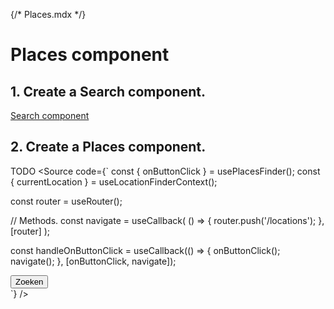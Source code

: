 {/* Places.mdx */}


<Meta title="Map/Places" />

# Places component

## 1. Create a Search component.

[Search component](?path=/docs/map-search--docs)

## 2. Create a Places component.
TODO
<Source
    code={`
const { onButtonClick } = usePlacesFinder();
const { currentLocation } = useLocationFinderContext();

const router = useRouter();

// Methods.
const navigate = useCallback(
    () => {
        router.push('/locations');
    },
    [router]
);

const handleOnButtonClick = useCallback(() => {
    onButtonClick();
    navigate();
}, [onButtonClick, navigate]);

<div>
    <Search />
    <Button onPress={handleOnButtonClick}>Zoeken</Button>
</div>
    `}
/>
